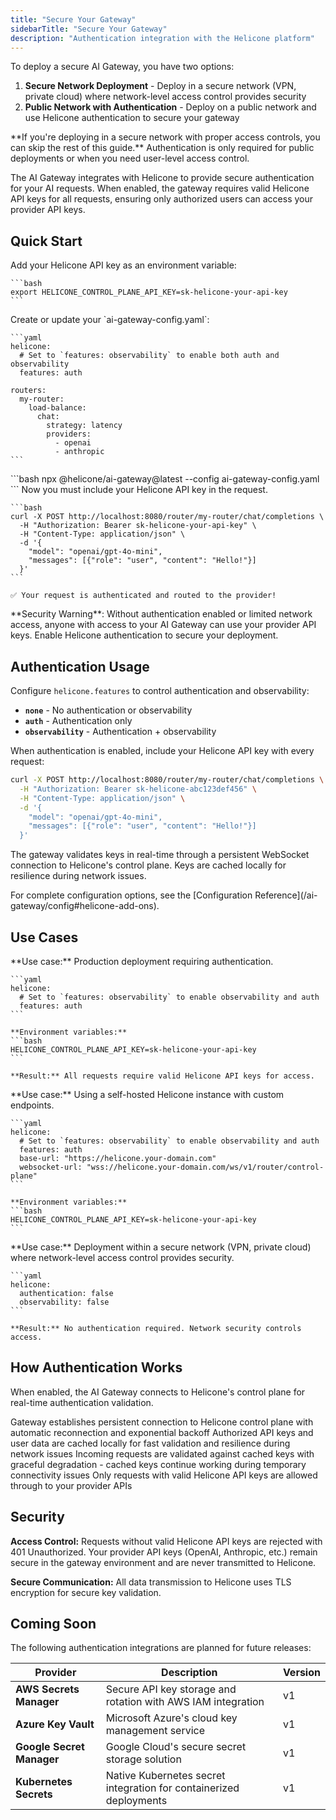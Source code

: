 ```yaml
---
title: "Secure Your Gateway"
sidebarTitle: "Secure Your Gateway"
description: "Authentication integration with the Helicone platform"
---
```


To deploy a secure AI Gateway, you have two options:

1. **Secure Network Deployment** - Deploy in a secure network (VPN, private cloud) where network-level access control provides security
2. **Public Network with Authentication** - Deploy on a public network and use Helicone authentication to secure your gateway

<Note>
  **If you're deploying in a secure network with proper access controls, you can skip the rest of this guide.** Authentication is only required for public deployments or when you need user-level access control.
</Note>

The AI Gateway integrates with Helicone to provide secure authentication for your AI requests. When enabled, the gateway requires valid Helicone API keys for all requests, ensuring only authorized users can access your provider API keys.

## Quick Start

<Steps>
  <Step title="Set your Helicone API key">
    Add your Helicone API key as an environment variable:

    ```bash
    export HELICONE_CONTROL_PLANE_API_KEY=sk-helicone-your-api-key
    ```
  </Step>
  
  <Step title="Enable Helicone authentication">
    Create or update your `ai-gateway-config.yaml`:

    ```yaml
    helicone:
      # Set to `features: observability` to enable both auth and observability
      features: auth
    
    routers:
      my-router:
        load-balance:
          chat:
            strategy: latency
            providers:
              - openai
              - anthropic
    ```
  </Step>
  
  <Step title="Start the gateway">
    ```bash
    npx @helicone/ai-gateway@latest --config ai-gateway-config.yaml
    ```
  </Step>
  
  <Step title="Test with authentication">
    Now you must include your Helicone API key in the request.

    ```bash
    curl -X POST http://localhost:8080/router/my-router/chat/completions \
      -H "Authorization: Bearer sk-helicone-your-api-key" \
      -H "Content-Type: application/json" \
      -d '{
        "model": "openai/gpt-4o-mini",
        "messages": [{"role": "user", "content": "Hello!"}]
      }'
    ```
    
    ✅ Your request is authenticated and routed to the provider!
  </Step>
</Steps>

<Warning>
  **Security Warning**: Without authentication enabled or limited network access, anyone with access to your AI Gateway can use your provider API keys. Enable Helicone authentication to secure your deployment.
</Warning>

## Authentication Usage

Configure `helicone.features` to control authentication and observability:

- **`none`** - No authentication or observability
- **`auth`** - Authentication only
- **`observability`** - Authentication + observability

When authentication is enabled, include your Helicone API key with every request:

```bash
curl -X POST http://localhost:8080/router/my-router/chat/completions \
  -H "Authorization: Bearer sk-helicone-abc123def456" \
  -H "Content-Type: application/json" \
  -d '{
    "model": "openai/gpt-4o-mini",
    "messages": [{"role": "user", "content": "Hello!"}]
  }'
```

The gateway validates keys in real-time through a persistent WebSocket connection to Helicone's control plane. Keys are cached locally for resilience during network issues.

<Note>
  For complete configuration options, see the [Configuration Reference](/ai-gateway/config#helicone-add-ons).
</Note>

## Use Cases

<Tabs>
  <Tab title="Production - Secure">
    **Use case:** Production deployment requiring authentication.

    ```yaml
    helicone:
      # Set to `features: observability` to enable observability and auth
      features: auth
    ```
    
    **Environment variables:**
    ```bash
    HELICONE_CONTROL_PLANE_API_KEY=sk-helicone-your-api-key
    ```

    **Result:** All requests require valid Helicone API keys for access.
  </Tab>

  <Tab title="Self-Hosted Helicone">
    **Use case:** Using a self-hosted Helicone instance with custom endpoints.

    ```yaml
    helicone:
      # Set to `features: observability` to enable observability and auth
      features: auth
      base-url: "https://helicone.your-domain.com"
      websocket-url: "wss://helicone.your-domain.com/ws/v1/router/control-plane"
    ```
    
    **Environment variables:**
    ```bash
    HELICONE_CONTROL_PLANE_API_KEY=sk-helicone-your-api-key
    ```
  </Tab>

  <Tab title="Secure Network - Auth Disabled">
    **Use case:** Deployment within a secure network (VPN, private cloud) where network-level access control provides security.

    ```yaml
    helicone:
      authentication: false
      observability: false
    ```
    
    **Result:** No authentication required. Network security controls access.
  </Tab>

</Tabs>

## How Authentication Works

When enabled, the AI Gateway connects to Helicone's control plane for real-time authentication validation.

<Steps>
  <Step title="WebSocket Connection">
    Gateway establishes persistent connection to Helicone control plane with automatic reconnection and exponential backoff
  </Step>
  
  <Step title="API Key Sync">
    Authorized API keys and user data are cached locally for fast validation and resilience during network issues
  </Step>
  
  <Step title="Request Validation">
    Incoming requests are validated against cached keys with graceful degradation - cached keys continue working during temporary connectivity issues
  </Step>
  
  <Step title="Access Control">
    Only requests with valid Helicone API keys are allowed through to your provider APIs
  </Step>
</Steps>

## Security

**Access Control:** Requests without valid Helicone API keys are rejected with 401 Unauthorized. Your provider API keys (OpenAI, Anthropic, etc.) remain secure in the gateway environment and are never transmitted to Helicone.

**Secure Communication:** All data transmission to Helicone uses TLS encryption for secure key validation.

## Coming Soon

The following authentication integrations are planned for future releases:

| Provider | Description | Version |
|----------|-------------|---------|
| **AWS Secrets Manager** | Secure API key storage and rotation with AWS IAM integration | v1 |
| **Azure Key Vault** | Microsoft Azure's cloud key management service | v1 |
| **Google Secret Manager** | Google Cloud's secure secret storage solution | v1 |
| **Kubernetes Secrets** | Native Kubernetes secret integration for containerized deployments | v1 |

